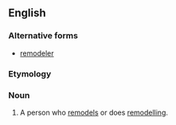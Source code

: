 ==English==

===Alternative forms===
*[[remodeler]]

===Etymology===
{{suffix|remodel|er|lang=en}}

===Noun===
{{en-noun}}

# A person who [[remodel]]s or does [[remodelling]].